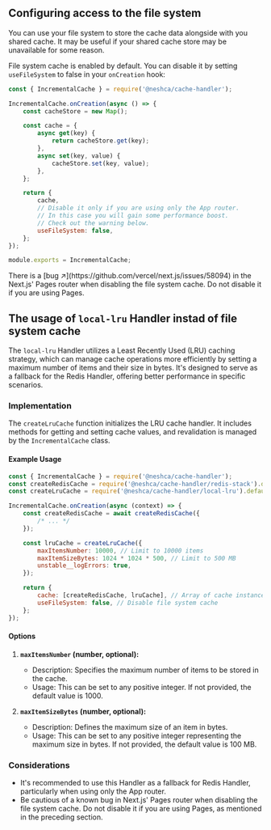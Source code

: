 
## Configuring access to the file system

You can use your file system to store the cache data alongside with you shared cache. It may be useful if your shared cache store may be unavailable for some reason.

File system cache is enabled by default. You can disable it by setting `useFileSystem` to false in your `onCreation` hook:

```js filename="cache-handler.js" copy
const { IncrementalCache } = require('@neshca/cache-handler');

IncrementalCache.onCreation(async () => {
    const cacheStore = new Map();

    const cache = {
        async get(key) {
            return cacheStore.get(key);
        },
        async set(key, value) {
            cacheStore.set(key, value);
        },
    };

    return {
        cache,
        // Disable it only if you are using only the App router.
        // In this case you will gain some performance boost.
        // Check out the warning below.
        useFileSystem: false,
    };
});

module.exports = IncrementalCache;
```

<Callout type="warning">
    There is a [bug ↗](https://github.com/vercel/next.js/issues/58094) in the Next.js' Pages router when disabling the
    file system cache. Do not disable it if you are using Pages.
</Callout>

## The usage of `local-lru` Handler instad of file system cache

The `local-lru` Handler utilizes a Least Recently Used (LRU) caching strategy, which can manage cache operations more efficiently by setting a maximum number of items and their size in bytes. It's designed to serve as a fallback for the Redis Handler, offering better performance in specific scenarios.

### Implementation

The `createLruCache` function initializes the LRU cache handler. It includes methods for getting and setting cache values, and revalidation is managed by the `IncrementalCache` class.

#### Example Usage

```js filename="cache-handler.js" copy
const { IncrementalCache } = require('@neshca/cache-handler');
const createRedisCache = require('@neshca/cache-handler/redis-stack').default;
const createLruCache = require('@neshca/cache-handler/local-lru').default;

IncrementalCache.onCreation(async (context) => {
    const createRedisCache = await createRedisCache({
        /* ... */
    });

    const lruCache = createLruCache({
        maxItemsNumber: 10000, // Limit to 10000 items
        maxItemSizeBytes: 1024 * 1024 * 500, // Limit to 500 MB
        unstable__logErrors: true,
    });

    return {
        cache: [createRedisCache, lruCache], // Array of cache instances
        useFileSystem: false, // Disable file system cache
    };
});
```

#### Options

1. **`maxItemsNumber` (number, optional):**

    - Description: Specifies the maximum number of items to be stored in the cache.
    - Usage: This can be set to any positive integer. If not provided, the default value is 1000.

2. **`maxItemSizeBytes` (number, optional):**

    - Description: Defines the maximum size of an item in bytes.
    - Usage: This can be set to any positive integer representing the maximum size in bytes. If not provided, the default value is 100 MB.

### Considerations

-   It's recommended to use this Handler as a fallback for Redis Handler, particularly when using only the App router.
-   Be cautious of a known bug in Next.js' Pages router when disabling the file system cache. Do not disable it if you are using Pages, as mentioned in the preceding section.
